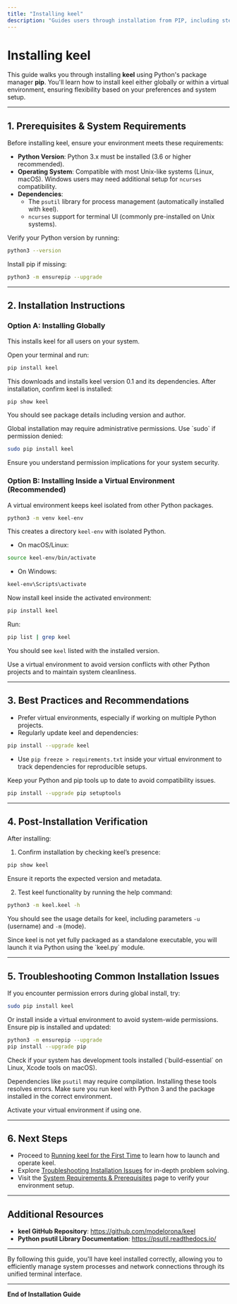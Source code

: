 ```yaml
---
title: "Installing keel"
description: "Guides users through installation from PIP, including step-by-step commands and recommendations for best practices. Covers both global and virtual environment installations to accommodate different user preferences."
---
```


# Installing keel

This guide walks you through installing **keel** using Python's package manager **pip**. You'll learn how to install keel either globally or within a virtual environment, ensuring flexibility based on your preferences and system setup.

---

## 1. Prerequisites & System Requirements

Before installing keel, ensure your environment meets these requirements:

- **Python Version**: Python 3.x must be installed (3.6 or higher recommended).
- **Operating System**: Compatible with most Unix-like systems (Linux, macOS). Windows users may need additional setup for `ncurses` compatibility.
- **Dependencies**:
  - The `psutil` library for process management (automatically installed with keel).
  - `ncurses` support for terminal UI (commonly pre-installed on Unix systems).

<Tip>
Verify your Python version by running:

```bash
python3 --version
```
Install pip if missing:

```bash
python3 -m ensurepip --upgrade
```
</Tip>

---

## 2. Installation Instructions

### Option A: Installing Globally

This installs keel for all users on your system.

<Steps>
<Step title="Run pip install">
Open your terminal and run:

```bash
pip install keel
```

This downloads and installs keel version 0.1 and its dependencies.
</Step>
<Step title="Verify Installation">
After installation, confirm keel is installed:

```bash
pip show keel
```

You should see package details including version and author.
</Step>
</Steps>

<Warning>
Global installation may require administrative permissions. Use `sudo` if permission denied:

```bash
sudo pip install keel
```
Ensure you understand permission implications for your system security.
</Warning>

### Option B: Installing Inside a Virtual Environment (Recommended)

A virtual environment keeps keel isolated from other Python packages.

<Steps>
<Step title="Create a virtual environment">

```bash
python3 -m venv keel-env
```

This creates a directory `keel-env` with isolated Python.
</Step>
<Step title="Activate the environment">

- On macOS/Linux:

```bash
source keel-env/bin/activate
```

- On Windows:

```bash
keel-env\Scripts\activate
```
</Step>
<Step title="Install keel">

Now install keel inside the activated environment:

```bash
pip install keel
```
</Step>
<Step title="Verify installation">
Run:

```bash
pip list | grep keel
```

You should see `keel` listed with the installed version.
</Step>
</Steps>

<Tip>
Use a virtual environment to avoid version conflicts with other Python projects and to maintain system cleanliness.
</Tip>

---

## 3. Best Practices and Recommendations

- Prefer virtual environments, especially if working on multiple Python projects.
- Regularly update keel and dependencies:

```bash
pip install --upgrade keel
```
- Use `pip freeze > requirements.txt` inside your virtual environment to track dependencies for reproducible setups.

<Check>
Keep your Python and pip tools up to date to avoid compatibility issues.

```bash
pip install --upgrade pip setuptools
```
</Check>

---

## 4. Post-Installation Verification

After installing:

1. Confirm installation by checking keel’s presence:

```bash
pip show keel
```

Ensure it reports the expected version and metadata.

2. Test keel functionality by running the help command:

```bash
python3 -m keel.keel -h
```

You should see the usage details for keel, including parameters `-u` (username) and `-m` (mode).

<Tip>
Since keel is not yet fully packaged as a standalone executable, you will launch it via Python using the `keel.py` module.
</Tip>

---

## 5. Troubleshooting Common Installation Issues

<AccordionGroup title="Common Installation Problems and Solutions">
<Accordion title="Permission Denied Errors">
If you encounter permission errors during global install, try:

```bash
sudo pip install keel
```

Or install inside a virtual environment to avoid system-wide permissions.
</Accordion>
<Accordion title="pip Not Found or Outdated">
Ensure pip is installed and updated:

```bash
python3 -m ensurepip --upgrade
pip install --upgrade pip
```
</Accordion>
<Accordion title="Missing Dependencies or Compilation Errors">
Check if your system has development tools installed (`build-essential` on Linux, Xcode tools on macOS).

Dependencies like `psutil` may require compilation. Installing these tools resolves errors.
</Accordion>
<Accordion title="Running keel Shows Module Not Found">
Make sure you run keel with Python 3 and the package installed in the correct environment.

Activate your virtual environment if using one.
</Accordion>
</AccordionGroup>

---

## 6. Next Steps

- Proceed to [Running keel for the First Time](/getting-started/first-steps/running-keel) to learn how to launch and operate keel.
- Explore [Troubleshooting Installation Issues](/getting-started/setup-installation/troubleshooting-installation) for in-depth problem solving.
- Visit the [System Requirements & Prerequisites](/getting-started/setup-installation/system-requirements) page to verify your environment setup.

---

## Additional Resources

- **keel GitHub Repository**: https://github.com/modelorona/keel
- **Python psutil Library Documentation**: https://psutil.readthedocs.io/

---

By following this guide, you'll have keel installed correctly, allowing you to efficiently manage system processes and network connections through its unified terminal interface.

---

**End of Installation Guide**
